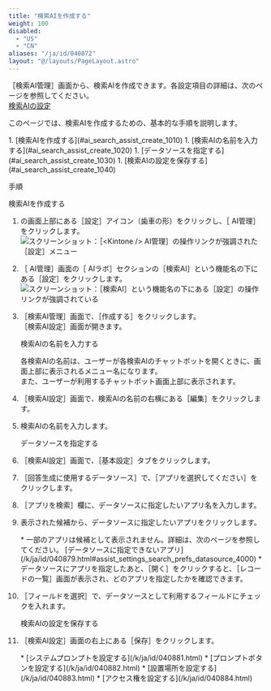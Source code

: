```yaml
---
title: "検索AIを作成する"
weight: 100
disabled:
  - "US"
  - "CN"
aliases: "/ja/id/040872"
layout: "@/layouts/PageLayout.astro"
---
```



［検索AI管理］画面から、検索AIを作成できます。各設定項目の詳細は、次のページを参照してください。  
[検索AIの設定](/k/ja/id/040874.html)

このページでは、検索AIを作成するための、基本的な手順を説明します。

<Listsummary>
  1. [検索AIを作成する](#ai_search_assist_create_1010)
  1. [検索AIの名前を入力する](#ai_search_assist_create_1020)
  1. [データソースを指定する](#ai_search_assist_create_1030)
  1. [検索AIの設定を保存する](#ai_search_assist_create_1040)
</Listsummary>

<Heading level={2} id="ai_search_assist_create_10">手順</Heading>

<Heading level={3} id="ai_search_assist_create_1010">検索AIを作成する</Heading>

1. <Kintone />の画面上部にある［設定］アイコン（歯車の形）をクリックし、［<Kintone /> AI管理］をクリックします。  
   <Img src="/k/kintone/img-ja/ai_enable_01.png" alt="スクリーンショット：［<Kintone /> AI管理］の操作リンクが強調された［設定］メニュー" />

1. ［<Kintone /> AI管理］画面の［<Kintone /> AIラボ］セクションの［検索AI］という機能名の下にある［設定］をクリックします。  
   <Img src="/k/kintone/img-ja/assist_ceate_01.png" alt="スクリーンショット：［検索AI］という機能名の下にある［設定］の操作リンクが強調されている" />

1. ［検索AI管理］画面で、［作成する］をクリックします。  
   ［検索AI設定］画面が開きます。

   <Heading level={3} id="ai_search_assist_create_1020">検索AIの名前を入力する</Heading>

   各検索AIの名前は、ユーザーが各検索AIのチャットボットを開くときに、画面上部に表示されるメニュー名になります。  
   また、ユーザーが利用するチャットボット画面上部に表示されます。

1. ［検索AI設定］画面で、検索AIの名前の右横にある［編集］をクリックします。

1. 検索AIの名前を入力します。

   <Heading level={3} id="ai_search_assist_create_1030">データソースを指定する</Heading>

1. ［検索AI設定］画面で、［基本設定］タブをクリックします。

1. ［回答生成に使用するデータソース］で、［アプリを選択してください］をクリックします。

1. ［アプリを検索］欄に、データソースに指定したいアプリ名を入力します。

1. 表示された候補から、データソースに指定したいアプリをクリックします。

   <Note>
   * 一部のアプリは候補として表示されません。詳細は、次のページを参照してください。  
        [データソースに指定できないアプリ](/k/ja/id/040879.html#assist_settings_search_prefs_datasource_4000)
      * データソースにアプリを指定したあと、［開く］をクリックすると、［レコードの一覧］画面が表示され、どのアプリを指定したかを確認できます。
   </Note>

1. ［フィールドを選択］で、データソースとして利用するフィールドにチェックを入れます。

   <Heading level={3} id="ai_search_assist_create_1040">検索AIの設定を保存する</Heading>

1. ［検索AI設定］画面の右上にある［保存］をクリックします。

   <Reference>
   * [システムプロンプトを設定する](/k/ja/id/040881.html)
   * [プロンプトボタンを設定する](/k/ja/id/040882.html)
   * [設置場所を設定する](/k/ja/id/040883.html)
   * [アクセス権を設定する](/k/ja/id/040884.html)
   </Reference>
